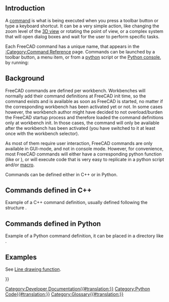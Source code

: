 <languages/>
<translate>
==Introduction== <!--T:9-->

</translate>
{{TOCright}}
<translate>

<!--T:1-->
A [[Command|command]] is what is being executed when you press a toolbar button or type a keyboard shortcut. It can be a very simple action, like changing the zoom level of the [[3D view]] or rotating the point of view, or a complex system that will open dialog boxes and wait for the user to perform specific tasks.

<!--T:2-->
Each FreeCAD command has a unique name, that appears in the [[:Category:Command_Reference|:Category:Command Reference]] page. Commands can be launched by a toolbar button, a menu item, or from a [[Python|python]] script or the [[Python_console|Python console]], by running:

</translate>
{{Code|code=
FreeCADGui.runCommand("my_Command_Name")
}}
<translate>

== Background == <!--T:10-->

<!--T:3-->
FreeCAD commands are defined per workbench. Workbenches will normally add their command definitions at FreeCAD init time, so the command exists and is available as soon as FreeCAD is started, no matter if the corresponding workbench has been activated yet or not. In some cases however, the workbench author might have decided to not overload/burden the FreeCAD startup process and therefore loaded the command definitions only at workbench init. In those cases, the command will only be available after the workbench has been activated (you have switched to it at least once with the workbench selector).

<!--T:4-->
As most of them require user interaction, FreeCAD commands are only available in GUI-mode, and not in console mode. However, for convenience, most FreeCAD commands will either have a corresponding python function (like {{incode|Part.makeBox}} or {{incode|Draft.makeLine}}), or will execute code that is very easy to replicate in a python script and/or [[macros|macro]].

<!--T:5-->
Commands can be defined either in C++ or in Python.

== Commands defined in C++ == <!--T:11-->

<!--T:6-->
Example of a C++ command definition, usually defined following the structure {{FileName|Mod/ModuleName/Gui/Command.cpp}}.

</translate>
{{Code|lang=cpp|code=
DEF_STD_CMD_A(StdCmdMyCommand);

StdCmdMyCommand::StdCmdMyCommand()
  : Command("Std_My_Command")
{
    sGroup        = QT_TR_NOOP("File");
    sMenuText     = QT_TR_NOOP("My Command");
    sToolTipText  = QT_TR_NOOP("Runs my command in the active document");
    sWhatsThis    = "Std_MyCommand";
    sStatusTip    = QT_TR_NOOP("Runs my command in the active document");
    sPixmap       = "MyCommand.svg";
    sAccel        = "Ctrl+A";
}

void StdCmdExport::activated(int iMsg)
{
    // place here the code to be executed when the command is ran
}

bool StdCmdMyCommand::isActive(void)
{
    // here you have a chance to return true or false depending if your command must be shown as active or inactive (greyed).
}

// the command must be "registered" in FreeCAD's command system
CommandManager &rcCmdMgr = Application::Instance->commandManager();
rcCmdMgr.addCommand(new StdCmdMyCommand());
}}
<translate>

== Commands defined in Python == <!--T:12-->

<!--T:7-->
Example of a Python command definition, it can be placed in a directory like {{FileName|Mod/ModuleName/tools/commands.py}}.
</translate>
{{Code|code=
from PySide.QtCore import QT_TRANSLATE_NOOP


class MyCommand:
    """Explanation of the command."""

    def __init__(self):
        """Initialize variables for the command that must exist at all times."""
        pass

    def GetResources(self):
        """Return a dictionary with data that will be used by the button or menu item."""
        return {'Pixmap': 'MyCommand.svg',
                'Accel': "Ctrl+A",
                'MenuText': QT_TRANSLATE_NOOP("My_Command", "My Command"),
                'ToolTip': QT_TRANSLATE_NOOP("My_Command", "Runs my command in the active document")}

    def Activated(self):
        """Run the following code when the command is activated (button press)."""
        print("Activated")

    def IsActive(self):
        """Return True when the command should be active or False when it should be disabled (greyed)."""
        return True

# The command must be "registered" with a unique name by calling its class.
FreeCADGui.addCommand('My_Command', MyCommand())
}}
<translate>

== Examples == <!--T:13-->

<!--T:14-->
See [[Line_drawing_function|Line drawing function]].

</translate>
<!-- Anything below this line must come after a closing translate tag -->
{{Powerdocnavi{{#translation:}}}}
[[Category:Developer Documentation{{#translation:}}]]
[[Category:Python Code{{#translation:}}]]
[[Category:Glossary{{#translation:}}]]